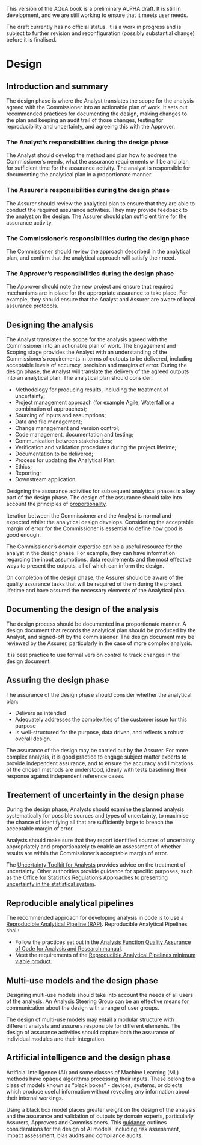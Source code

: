 ::: {.callout-important}
This version of the AQuA book is a preliminary ALPHA draft.  It is still in development, and we are still working to ensure that it meets user needs. 

The draft currently has no official status. It is a work in progress and is subject to further revision and reconfiguration (possibly substantial change) before it is finalised. 
:::

# Design

## Introduction and summary

The design phase is where the Analyst translates the scope for the analysis agreed with the Commissioner into an actionable plan of work. It sets out recommended practices for documenting the design, making changes to the plan and keeping an audit trail of those changes, testing for reproducibility and uncertainty, and agreeing this with the Approver. 

### The Analyst's responsibilities during the design phase
The Analyst should develop the method and plan how to address the Commissioner’s needs, what the assurance requirements will be and plan for sufficient time for the assurance activity. The analyst is responsible for documenting the analytical plan in a proportionate manner.

### The Assurer's responsibilities during the design phase
The Assurer should review the analytical plan to ensure that they are able to conduct the required assurance activities. They may provide feedback to the analyst on the design. The Assurer should plan sufficient time for the assurance activity. 

### The Commissioner's responsibilities during the design phase
The Commissioner should review the approach described in the analytical plan, and confirm that the analytical approach will satisfy their need.


### The Approver's responsibilities during the design phase
The Approver should note the new project and ensure that required mechanisms are in place for the appropriate assurance to take place. For example, they should ensure that the Analyst and Assurer are aware of local assurance protocols.    

## Designing the analysis

The Analyst translates the scope for the analysis agreed with the Commissioner into an actionable plan of work.   The Engagement and Scoping stage provides the Analyst with an understanding of the Commissioner's requirements in terms of outputs to be delivered, including acceptable levels of accuracy, precision and margins of error. During the design phase, the Analyst will translate the delivery of the agreed outputs into an analytical plan. The analytical plan should consider:

* Methodology for producing results, including the treatment of uncertainty;
* Project management approach (for example Agile, Waterfall or a combination of approaches);
* Sourcing of inputs and assumptions;
* Data and file management;
* Change management and version control;
* Code management, documentation and testing;
* Communication between stakeholders;
* Verification and validation procedures during the project lifetime;
* Documentation to be delivered;
* Process for updating the Analytical Plan;
* Ethics;
* Reporting;
* Downstream application.

Designing the assurance activities for subsequent analytical phases is a key part of the design phase. The design of the assurance should take into account the principles of [proportionality](./proportionality.qmd). 

Iteration between the Commissioner and the Analyst is normal and expected whilst the analytical design develops. Considering the acceptable margin of error for the Commissioner is essential to define how good is good enough.  

The Commissioner's domain expertise can be a useful resource for the analyst in the design phase. For example, they can have information regarding the input assumptions, data requirements and the most effective ways to present the outputs, all of which can inform the design.

On completion of the design phase, the Assurer should be aware of the quality assurance tasks that will be required of them during the project lifetime and have assured the necessary elements of the Analytical plan.


## Documenting the design of the analysis

The design process should be documented in a proportionate manner. A design document that records the analytical plan should be produced by the Analyst, and signed-off by the commissioner. The design document may be reviewed by the Assurer, particularly in the case of more complex analysis.

It is best practice to use formal version control to track changes in the design document. 


## Assuring the design phase

The assurance of the design phase should consider whether the analytical plan:  

* Delivers as intended
* Adequately addresses the complexities of the customer issue for this purpose 
* Is well-structured for the purpose, data driven, and reflects a robust overall design.

The assurance of the design may be carried out by the Assurer. For more complex analysis, it is good practice to engage subject matter experts to provide independent assurance, and to ensure the accuracy and limitations of the chosen methods are understood, ideally with tests baselining their response against independent reference cases.



 




## Treatement of uncertainty in the design phase

During the design phase, Analysts should examine the planned analysis systematically for possible sources and types of uncertainty, to maximise the chance of identifying all that are sufficiently large to breach the acceptable margin of error.

Analysts should make sure that they report identified sources of uncertainty appropriately and proportionately to enable an assessment of whether results are within the Commissioner’s acceptable margin of error.

The [Uncertainty Toolkit for Analysts](https://analystsuncertaintytoolkit.github.io/UncertaintyWeb/index.html) provides advice on the treatment of uncertainty. Other authorities provide guidance for specific purposes, such as the [Office for Statistics Regulation's Approaches to presenting uncertainty in the statistical system](https://osr.statisticsauthority.gov.uk/publication/approaches-to-presenting-uncertainty-in-the-statistical-system/pages/1/).

## Reproducible analytical pipelines

The recommended approach for developing analysis in code is to use a [Reproducible Analytical Pipeline (RAP)](https://analysisfunction.civilservice.gov.uk/support/reproducible-analytical-pipelines/). Reproducible Analytical Pipelines shall:

* Follow the practices set out in the [Analysis Function Quality Assurance of Code for Analysis and Research manual](https://best-practice-and-impact.github.io/qa-of-code-guidance/intro.html).
* Meet the requirements of the [Reproducible Analytical Pipelines minimum viable product](https://github.com/best-practice-and-impact/rap_mvp_maturity_guidance/blob/master/Reproducible-Analytical-Pipelines-MVP.md).


## Multi-use models and the design phase

Designing multi-use models should take into account the needs of all users of the analysis. An Analysis Steering Group can be an effective means for communication about the design with a range of user groups. 

The design of multi-use models may entail a modular structure with different analysts and assurers responsible for different elements. The design of assurance activities should capture both the assurance of individual modules and their integration.

## Artificial intelligence and the design phase

Artificial Intelligence (AI) and some classes of Machine Learning (ML)  methods have opaque algorithms processing their inputs. These belong to a class of models known as “black boxes” - devices, systems, or objects which produce useful information without revealing any information about their internal workings.

Using a black box model places greater weight on the design of the analysis and the assurance and validation of outputs by domain experts, particularly Assurers, Approvers and Commissioners.    This [guidance](https://www.gov.uk/government/publications/introduction-to-ai-assurance/introduction-to-ai-assurance) outlines considerations for the design of AI models, including risk assessment, impact assessment, bias audits and compliance audits.
